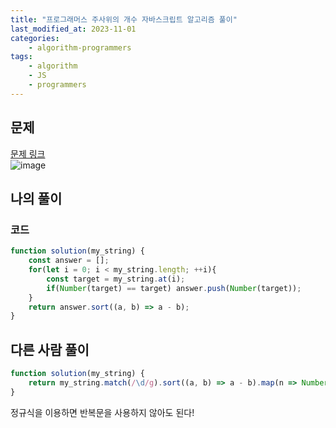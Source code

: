```yaml
---
title: "프로그래머스 주사위의 개수 자바스크립트 알고리즘 풀이"
last_modified_at: 2023-11-01
categories:
    - algorithm-programmers
tags:
    - algorithm
    - JS
    - programmers
---
```


## 문제
[문제 링크](https://school.programmers.co.kr/learn/courses/30/lessons/120850)  
![image](https://github.com/makepin2r/TIL/assets/39889583/ac18552a-87f6-4387-bb88-176dcda73fba)

## 나의 풀이
### 코드
```javascript
function solution(my_string) {
    const answer = [];
    for(let i = 0; i < my_string.length; ++i){
        const target = my_string.at(i);
        if(Number(target) == target) answer.push(Number(target));
    }
    return answer.sort((a, b) => a - b);
}
```

## 다른 사람 풀이
```javascript
function solution(my_string) {
    return my_string.match(/\d/g).sort((a, b) => a - b).map(n => Number(n));
}
```
정규식을 이용하면 반복문을 사용하지 않아도 된다!